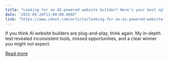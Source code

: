 ```yaml
---
title: "Looking for an AI-powered website builder? Here's your best option in 2025"
date: "2025-05-24T11:00:00.000Z"
link: "https://www.zdnet.com/article/looking-for-an-ai-powered-website-builder-heres-your-best-option-in-2025/"
---
```


If you think AI website builders are plug-and-play, think again. My in-depth test revealed inconsistent tools, missed opportunities, and a clear winner you might not expect.

[Read more](https://www.zdnet.com/article/looking-for-an-ai-powered-website-builder-heres-your-best-option-in-2025/)
